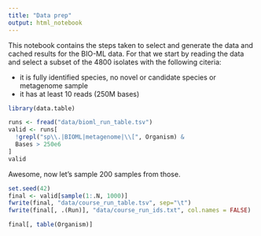 ```yaml
---
title: "Data prep"
output: html_notebook
---
```


This notebook contains the steps taken to select and generate the data and cached results for the BIO-ML data. For that we start by reading the data and select a subset of the 4800 isolates with the following citeria:

- it is fully identified species, no novel or candidate species or metagenome sample
- it has at least 10 reads (250M bases)

```r
library(data.table)

runs <- fread("data/bioml_run_table.tsv")
valid <- runs[
  !grepl("sp\\.|BIOML|metagenome|\\[", Organism) &
  Bases > 250e6
]
valid
```

Awesome, now let's sample 200 samples from those.

```r
set.seed(42)
final <- valid[sample(1:.N, 1000)]
fwrite(final, "data/course_run_table.tsv", sep="\t")
fwrite(final[, .(Run)], "data/course_run_ids.txt", col.names = FALSE)

final[, table(Organism)]
```